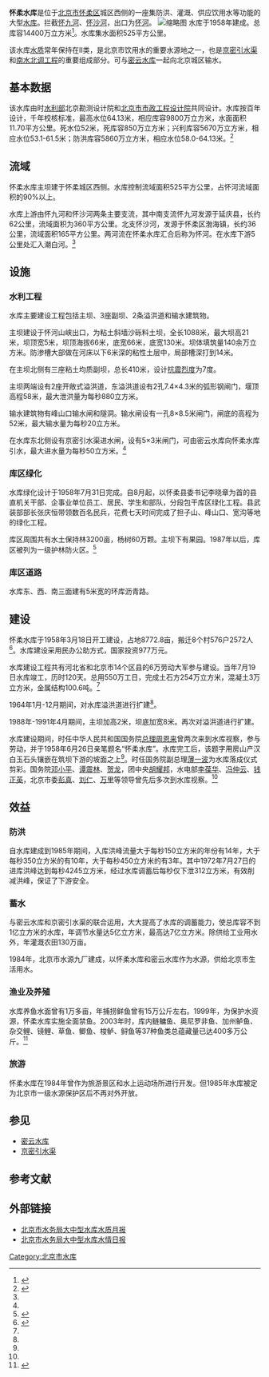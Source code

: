 {{Infobox Reservoir | 
|name                     = 怀柔水库
|nickname                 = 
|image                    = 怀柔水库 2018-12-23 115628.jpg
|image_caption            = 
|map                      = 
|map_caption              = 
|code                     = 
|class                    = 
|location_of_reservoir    = 
|location_of_dam          = 
|inflow                   = [[怀九河|怀九河]]、[[怀沙河|怀沙河]]
|outflow                  = [[怀河|怀河]]
|catchment_area           = 
|reservoir_area           = 
|mean_depth               = 
|maximum_depth            = 
|flood_level              = 
|normal_water_level       = 58.0（汛限水位）
|dead_water_level         = 
|water_quality            = 
|island                   = 
|maximum_storage_capacity = 1.44亿
|normal_storage_capacity  = 9670万
|dead_storage_capacity    = 
|type_of_dam              = 
|elevation_of_dam         = 
|height_of_dam            = 
|length_of_dam            = 
|width_of_dam             = 
|installed_capacity       = 
|start                    = 
|complete                 = 1958年
|cost                     = 
|emigrate                 = 
|latd              = 40
|latm              = 18
|lats              = 31
|latNS             = N
|longd             = 116
|longm             = 36
|longs             = 53
|longEW            = E
|website           = 
|footnotes         = 
}}

'''怀柔水库'''是位于[[北京市|北京市]][[怀柔区|怀柔区]]城区西侧的一座集防洪、灌溉、供应饮用水等功能的大型[[水库|水库]]。拦截[[怀九河|怀九河]]、[[怀沙河|怀沙河]]，出口为[[怀河|怀河]]。
[[File:怀柔水库_20181026_094644R.jpg|缩略图]]
水库于1958年建成。总库容14400万立方米<ref>{{Cite web|title=北京市大中型水库水情日报|url=http://nsbd.swj.beijing.gov.cn/dzxsksq.html|access-date=2021-08-23|publisher=北京市水务局|language=zh-hans|archive-date=2021-08-23|archive-url=https://web.archive.org/web/20210823145333/http://nsbd.swj.beijing.gov.cn/dzxsksq.html|dead-url=no}}</ref>。水库集水面积525平方公里。

该水库[[水質|水质]]常年保持在Ⅱ类，是北京市饮用水的重要水源地之一，也是[[京密引水渠|京密引水渠]]和[[南水北调工程|南水北调工程]]的重要组成部分。可与[[密云水库|密云水库]]一起向北京城区输水。

== 基本数据 ==
该水库由时[[中华人民共和国水利部|水利部]]北京勘测设计院和[[北京市市政工程设计研究总院|北京市市政工程设计院]]共同设计。水库按百年设计，千年校核标准，最高水位64.13米，相应库容9800万立方米，水面面积11.70平方公里。死水位52米，死库容850万立方米；兴利库容5670万立方米，相应水位53.1-61.5米；防洪库容5860万立方米，相应水位58.0-64.13米。<ref name=":0">{{cite book|author=《怀柔县地名志》编辑委员会|title=北京市怀柔县地名志|publisher=[[北京出版社|北京出版社]]|year=1993|isbn=7-200-02179-4|pages=537-539}}</ref>

== 流域 ==
怀柔水库主坝建于怀柔城区西侧。水库控制流域面积525平方公里，占怀河流域面积的90%以上。

水库上游由怀九河和怀沙河两条主要支流，其中南支流怀九河发源于延庆县，长约62公里，流域面积为360平方公里。北支怀沙河，发源于怀柔区渤海镇，长约36公里，流域面积165平方公里。两河流在怀柔水库汇合后称为怀河。在水库下游5公里处汇入潮白河。<ref name=":0" />

== 设施 ==

=== 水利工程 ===
水库主要建设工程包括主坝、3座副坝、2条溢洪道和输水建筑物。

主坝建设于怀河山峡出口，为粘土斜墙沙砾料土坝，全长1088米，最大坝高21米，坝顶宽5米，坝顶海拔66米，底宽66米，底宽130米。坝体填筑量140余万立方米。防渗槽大部做在河床以下6米深的粘性土层中，局部槽深打到14米。

在主坝北侧有三座粘土均质副坝，总长410米，设计[[震度|抗震烈度]]为7度。

主坝两端设有2座开敞式溢洪道，东溢洪道设有2孔7.4×4.3米的弧形钢闸门，堰顶高程58米，最大泄洪量为每秒880立方米。

输水建筑物有峰山口输水闸和隧洞。输水闸设有一孔8×8.5米闸门，闸底的高程为52米，最大输水量为每秒20立方米。

在水库东北侧设有京密引水渠进水闸，设有5×3米闸门，可由密云水库向怀柔水库引水，最大进水量为每秒50立方米。<ref name=":0" />

=== 库区绿化 ===
水库绿化设计于1958年7月31日完成。自8月起，以怀柔县委书记李晓章为首的县直机关干部、企事业单位员工、居民、学生和部队，分段包干库区绿化工程。县武装部部长张庆恒带领数百名民兵，花费七天时间完成了担子山、峰山口、宽沟等地的绿化工程。

库区周围共有水土保持林3200亩，杨树60万颗。主坝下有果园。1987年以后，库区被列为一级护林防火区。<ref name=":1">{{cite book|author=《北京林业志》编委会|title=北京林业志 下卷|publisher=[[中国林业出版社|中国林业出版社]]|year=1993|isbn=7-5038-1197-8|pages=399}}</ref>

=== 库区道路 ===
水库东、西、南三面建有5米宽的环库沥青路。

== 建设 ==
怀柔水库于1958年3月18日开工建设，占地8772.8亩，搬迁8个村576户2572人<ref>{{cite book|author=北京市怀柔县水利志编辑委员会|title=怀柔县水利志|year=1996|pages=477}}</ref>。水库建设采用民办公助方式，国家投资977万元。

水库建设工程共有河北省和北京市14个区县的6万劳动大军参与建设。当年7月19日水库竣工，历时120天。总用550万工日，完成土石方254万立方米，混凝土3万立方米，金属结构100.6吨。<ref name=":0" />

1964年1月-12月期间，对水库溢洪道进行扩建<ref name=":1" />。

1988年-1991年4月期间，主坝加高2米，坝底加宽8米。再次对溢洪道进行扩建。

水库建设期间，时任中华人民共和国国务院[[中华人民共和国总理|总理]][[周恩来|周恩来]]曾两次来到水库视察，参与劳动，并于1958年6月26日亲笔题名“怀柔水库”。水库完工后，该题字用房山产汉白玉石头镶嵌在筑坝下游的坡面之上<ref name=":1" />。时任国务院副总理[[薄一波|薄一波]]为水库落成仪式剪彩。国务院[[邓小平|邓小平]]、[[谭震林|谭震林]]、[[贺龙|贺龙]]，团中央[[胡耀邦|胡耀邦]]，水电部[[李金华_(审计长)|李葆华]]、[[冯仲云|冯仲云]]、[[钱正英|钱正英]]，北京市委[[彭真|彭真]]、[[刘仁|刘仁]]、[[万里|万里]]等领导曾先后多次到水库视察。<ref name=":0" />

== 效益 ==

=== 防洪 ===
自水库建成到1985年期间，入库洪峰流量大于每秒150立方米的年份有14年，大于每秒350立方米的有10年，大于每秒450立方米的有3年。其中1972年7月27日的进库洪峰达到每秒4245立方米，经过水库调蓄后每秒仅下泄312立方米，有效削减洪峰，保证了下游安全。

=== 蓄水 ===
与密云水库和京密引水渠的联合运用，大大提高了水库的调蓄能力，使总库容不到1亿立方米的水库，年调节水量达5亿立方米，最高达7亿立方米。除供给工业用水外，年灌溉农田130万亩。

1984年，北京市水源九厂建成，以怀柔水库和密云水库作为水源，供给北京市生活用水。

=== 渔业及养殖 ===
水库养鱼水面曾有1万多亩，年捕捞鲜鱼曾有15万公斤左右。1999年，为保护水资源，怀柔水库实施全面禁鱼。2003年时，库内鲢鳙鱼、奥尼罗非鱼、加州鲈鱼、杂交鲤、镜鲤、草鱼、鲫鱼、梭鲈、鲟鱼等37种鱼类总蕴藏量已达400多万公斤。<ref>{{Cite web|title=北京怀柔5年封库禁渔 水库鱼类蕴藏量增了62％|url=http://news.sohu.com/85/53/news213925385.shtml|access-date=2021-07-31|date=2003-09-30|publisher=北京日报|language=zh-hans|archive-url=https://web.archive.org/web/20210731083653/http://news.sohu.com/85/53/news213925385.shtml|archive-date=2021-07-31|dead-url=no}}</ref>

=== 旅游 ===
怀柔水库在1984年曾作为旅游景区和水上运动场所进行开发。但1985年水库被定为北京市一级水源保护区后不再对外开放。

== 参见 ==

* [[密云水库|密云水库]]
* [[京密引水渠|京密引水渠]]

== 参考文献 ==
<references />

== 外部链接 ==

* [http://nsbd.swj.beijing.gov.cn/dbssz.html 北京市水务局大中型水库水质月报] {{Wayback|url=http://nsbd.swj.beijing.gov.cn/dbssz.html |date=20210823145333 }}
* [http://nsbd.swj.beijing.gov.cn/dzxsksq.html 北京市水务局大中型水库水情日报] {{Wayback|url=http://nsbd.swj.beijing.gov.cn/dzxsksq.html |date=20210823145333 }}

[[Category:北京市水库|Category:北京市水库]]